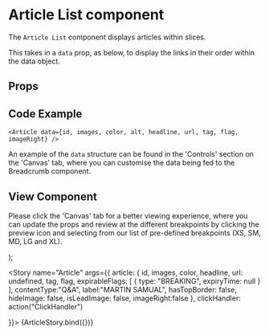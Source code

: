

<Meta
  title="Newskit Components/Slices/Article"
  component={Article}
/>

# Article List component
The `Article List` component displays articles within slices.

This takes in a `data` prop, as below, to display the links in their order within the data object.

## Props
<Props of={Article} />

## Code Example
`<Article data={id, images, color, alt, headline, url, tag, flag, imageRight} />`

An example of the `data` structure can be found in the 'Controls' section on the 'Canvas' tab, where you can customise the data being fed to the Breadcrumb component.

## View Component
Please click the 'Canvas' tab for a better viewing experience, where you can update the props and review at the different breakpoints by clicking the preview icon and selecting from our list of pre-defined breakpoints (XS, SM, MD, LG and XL).

  <NewsKitProvider theme={TimesWebLightTheme}>
    <Article article={article} clickHandler={clickHandler} />
  </NewsKitProvider>
);

<Story name="Article" args={{
  article: {
    id,
    images,
    color,
    headline,
    url: undefined,
    tag,
    flag,
    expirableFlags: [
        {
          type: "BREAKING",
          expiryTime: null
        }
    ],
    contentType:"Q&A",
    label:"MARTIN SAMUAL",
    hasTopBorder: false,
    hideImage: false,
    isLeadImage: false,
    imageRight:false
  },
  clickHandler: action("ClickHandler")
  
}}>
  {ArticleStory.bind({})}
</Story>